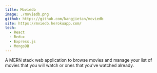 ```yaml
---
title: Moviedb
image: ./moviedb.png
github: https://github.com/kangjietan/moviedb
site: https://mviedb.herokuapp.com/
tech:
  - React
  - Redux
  - Express.js
  - MongoDB
---
```


A MERN stack web application to browse movies and manage your list of movies that you will watch or ones that you’ve watched already.